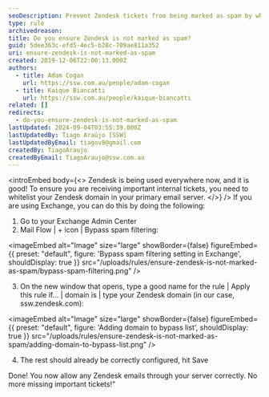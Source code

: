 ```yaml
---
seoDescription: Prevent Zendesk tickets from being marked as spam by whitelisting your domain in your primary email server.
type: rule
archivedreason:
title: Do you ensure Zendesk is not marked as spam?
guid: 5dee363c-efd5-4ec5-b28c-709ae811a352
uri: ensure-zendesk-is-not-marked-as-spam
created: 2019-12-06T22:00:13.000Z
authors:
  - title: Adam Cogan
    url: https://ssw.com.au/people/adam-cogan
  - title: Kaique Biancatti
    url: https://ssw.com.au/people/kaique-biancatti
related: []
redirects:
  - do-you-ensure-zendesk-is-not-marked-as-spam
lastUpdated: 2024-09-04T03:55:39.000Z
lastUpdatedBy: Tiago Araújo [SSW]
lastUpdatedByEmail: tiagov8@gmail.com
createdBy: TiagoAraujo
createdByEmail: TiagoAraujo@ssw.com.au
---
```


<introEmbed
  body={<>
Zendesk is being used everywhere now, and it is good! To ensure you are receiving important internal tickets, you need to whitelist your Zendesk domain in your primary email server.
  </>}
/>
If you are using Exchange, you can do this by doing the following:

1. Go to your Exchange Admin Center
2. Mail Flow | + icon | Bypass spam filtering:


<imageEmbed
  alt="Image"
  size="large"
  showBorder={false}
  figureEmbed={{
    preset: "default",
    figure: 'Bypass spam filtering setting in Exchange',
    shouldDisplay: true
  }}
  src="/uploads/rules/ensure-zendesk-is-not-marked-as-spam/bypass-spam-filtering.png"
/>

3. On the new window that opens, type a good name for the rule | Apply this rule if... | domain is | type your Zendesk domain (in our case, ssw.zendesk.com):


<imageEmbed
  alt="Image"
  size="large"
  showBorder={false}
  figureEmbed={{
    preset: "default",
    figure: 'Adding domain to bypass list',
    shouldDisplay: true
  }}
  src="/uploads/rules/ensure-zendesk-is-not-marked-as-spam/adding-domain-to-bypass-list.png"
/>

4. The rest should already be correctly configured, hit Save

Done! You now allow any Zendesk emails through your server correctly. No more missing important tickets!"
